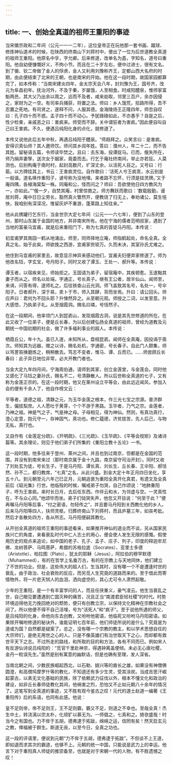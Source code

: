 ```yaml
---
---
---
```

title: 一、创始全真道的祖师王重阳的事迹
---




当宋徽宗政和二年间（公元一一一二年），这位皇帝正在玩他那一套书画、蹴球、修炼神仙道术的时候，在陕西的终南山下刘蒋村中，便出了一位为后世道教全真道的祖师王重阳。他原名中孚，字允卿。后来修道，改单名为嚞，字知名，道号曰重阳。他自幼便慷慨好义，不拘小节。而且在二十岁左右，便中过进士，很有文名。到了徽、钦二帝做了金人的俘虏，金人又利用刘豫称齐王，定都山西大名府的时期，由此便结束了北宋的王朝，也是南宋的开始。他在这一段时期，故国家园都算完了，如本传称：“当南宋建炎四年，金太宗天会八年，封刘豫为王，国号齐，改元为阜昌初年。抚治河外，不及于秦，岁屡饿，人至相食。时咸阳醴泉，惟师家富魁两邑，其大父乃出余以周之，远而不及者，咸来劫取，邻里三百户，余亦因侵之，家财为之一空。有司率兵捕获，将置之法。师曰：乡人饿荒，拾路所得，吾不忍置之死地。有司贤之，遂释不问，人服其德。金海陵炀王正隆四年，师忽自叹曰：孔子四十而不惑。孟子四十而不动心。予犹碌碌如此，不亦愚乎？自是之后，性少检束，亲戚恶之曰：害疯来。师受而不辞。关中谓狂者为害疯。”因此便自叫自己曰王害疯。不久，便遇吕纯阳化身的点化，就修道了。

本传又说他此后五年中秋，再遇吕纯阳于醴泉。“师趋拜之。众笑言曰：是害疯。安得识真仙师？其人邀师饮。师问其乡闾年姓。答曰：濮州人，年二十二，而不告其姓。留秘语五篇，令师读毕焚之。且曰：去东海，投谭捉马。已而，俄失所在，师乃捐弃妻孥，送次女于姻家，竟委而去。行乞于庵社终南间，举止亦若狂。人莫测也。后别构庵于南时村，起封高数尺，圹深丈余，以活死人目之。又号曰：行菆。以方牌挂其上，书云：王害疯灵位。自作歌曰：‘活死人兮王疯乖，水云别是一般谐。道名唤作重阳子，谑号称为没地埋。来者路不忘怀，行须是挂灵牌。’又于庵四隅，各植海棠梨一株。同庵和公，怪而问之？师曰：吾欲使他日四方教风为一，亦如此。”“俄一夕，自焚其庵，村里惊救之。师方舞跃而歌曰：‘数载殷勤，谩居刘蒋，庵中日日尘劳长，豁然真火瞥然开，便教烧了归无上，奉劝诸公，莫生悒怏，我咱别有深深况，惟留灰炉不重游，蓬莱路上知往来。’”

他从此携罐行乞东行，当金世宗大定七年间（公元一一六七年），便到了山东的登州，那时山东属于金国的地方，并非南宋所有。他在宁海的儒者范明叔家，遇到了当地的富豪马宜甫，就是后来重阳门下，称为七真的首徒马丹阳。本传说：

初宜甫梦其南园一鹤从地涌出，师至，同师择地立庵，师指鹤起处，命名全真。全真之名，始于此矣。师欲挽之西游，宜甫家赀钜万。久而未决，其室孙氏尤难之。

他住到马宜甫的家里去，故意显示神异来感动他们，宜甫夫妇便弃家修道了。师为他改名钰，字玄宝，号丹阳子。同时又收了谭玉、王处一、郝升等。本传说：

谭玉者，以宿疾来见，师始拒之。玉固请为弟子，留宿庵中，其疾顿愈。玉遂黜其妻子而从之。师名以处端，字通正，号长真子。继有王公者，居半仙山。闻师至，来谒，问答有得，遂师礼之。后往铁查山云光洞。师飞盖致其名号，名处一，号伞阳子。日者郝升，深于易，卖卜于市，师入其肆，背而坐焉。升曰：请公回头。师应声曰：君何为不回头耶？升悚然异之。从至朝元观。师授之二词，以发至意。升大感悟，乃执弟子礼。从至烟霞洞。赐名曰璘，号恬然子。

在这一段期间，他率领门人到昆嵛山，发现烟霞古洞，说是其先世修道的所在。在此又收了一位弟子，便是丘长春，为以后创建弘扬全真道的祖师，曾经为道教及元朝统一中国初期的社会，做了许多福利事业的超人。本传说：

栖霞丘公，年十九。虽已入道，未知所从，盘桓昆嵛。闻师在全真庵，因投谒于斋次。师知其为远器，赠之以诗，赐名处机，字通密，号长春子。自此门人颇集，师以骂詈笞捶磨炼之，稍稍散去。笃志不变者，惟马、谭、丘而已。……师尝顾丘长春曰：此子异日地位非常，必大开教门者也。

当金大定九年四月间，宁海周伯通，请师到其家，创立金莲堂，与金莲会。同时他又感化了马钰之妻孙氏，赐名不二，号清静散人。所以后世称全真道的七子，又有称为金莲正宗的。在这一段时期，他又在莱州设立平等会，由此远近闻风，参加入会的便有千余人了，他自作榜文云：

平等者，道德之祖，清静之元，为玉华金莲之根本，作三光七宝之宗源。普济群生，偏拔梨庶。人人愿吐于黄芽，个个不游于黑路。玉华者，乃气之宗。金莲者，乃神之祖。神是气之子，气是神之母。子母相见，得为神仙。然则，有真功真行，澄心定意，抱元守一，存神固气，真功也。修仁蕴德，济贫拔苦，先人后己，与物无私，真行也。

又自作有《金莲定分疏》、《开明疏》、《三光疏》、《玉华疏》、《平等会规矩》及诸诗篇等。其余理论，则见于他们弟子们所集的《重阳立教十五论》一书。

这一段时期，他多往来于登州、莱州之间，并且也到过南京，但都是在金国的范围，并没有到南宋来过（那时南京属于金十九路，南京留守司治开封）。同时又收了刘处玄为徒，号长生子。于是马丹阳、谭长真、刘长生、丘长春、王伞阳、郝恬然、孙不二，都归教席，“七真”之名，从此兴盛。到金大定十年正月四日坐化，享五十八。到元朝至元六年己巳正月，元朝追褒为重阳全真开化真君，有遗文及全真前后《韬光集》行世。他临殁的时候，嘱戒弟子勿哭，自己作颂说：“地肺重阳子，呼为王害疯。来时长日月，去后任东西。作伴云和水，为邻虚与空。一灵真性在，不与众心同。”他颂毕而坐。弟子们恸哭失声，他忽又开目说：“何至于此？”便再嘱马丹阳等后事，“付之密语，勿轻传之”，并且要马丹阳到关西教化他的乡人。后来马丹阳等四人，扶师灵柩，归葬终南山下刘蒋村，而且庐墓三年，如丧考妣。然后才各散处四方，各从所志。马丹阳便嗣其教化。

从开创全真道的祖师王重阳的事迹看来，如果推开神仙的道业而不谈，另从国家民族兴亡的角度，来看衰乱时代中仁人志士的用心，便会使人发生无限的感慨。假使用历史的观点来追论，如中国的老子、孔子、孟子、庄子、列子，印度的释迦牟尼佛、龙树菩萨、马鸣菩萨，希腊的苏格拉底（Socrates）、亚里士多德（Aristotle）、柏拉图（Plato），犹太的耶稣（Jesus），阿拉伯的穆罕默德（Muhammed），有的在哲学上名垂万古，有的在宗教上与天地同休，他们建立了不世的功业。但是，这些伟大的超人们，生当其时，没有哪一个不是遭逢时世的衰乱，由于政治、社会衰败的反应，而另觅人生究竟的道路而来的。至于借此而寄情物外，将一片悲天悯人的血泪，洒向虚空的，其心尤可令人肃然起敬。

少年的王重阳，是一个有丰富学问的人，而且任侠重义，豪气凌云。他生当衰乱之世，自己眼见要遭遇到亡国灭种的痛苦，况且正当“南渡君臣轻社稷”的时代。时势环境迫得他无力挽回绝对的颓势，便只有创教立宗，以保持文化精神在宗教社会之间了。所以他便不得不自己活埋，号为“活死人”和“疯子”。至于说他所遇的师父，是吕纯阳的化身，命他向东去创教，又吩咐他密语，他临死又吩咐马丹阳密语。如果除开嘱咐修道的秘诀外，谁能证明七百年前，他们师徒所说的是什么？究竟是为道或为国？自然都是疑案了。总之，没有哪一个宗教的教主，和以学术思想自任的大宗师们，是绝无用世之心的人。只是不像英雄们有治世取天下之心，而却都有救世平天下之志。不过所走的路线，和所取的目的和方法，各有不同而已。例如宋人有反游仙诗说吕纯阳的：“觅官千里赴神京，得遇钟离盖便倾。未必无心唐社稷，金丹一粒误先生。”虽然是别有寓意的幽默话，但是也确有至理，发人深省。

当南北朝之间，少数民族崛起西北，以石勒、姚兴等的酋长之雄，如果没有神僧佛圆澄，和高僧鸠摩罗什等的教化，不知道还有多少生灵，受其涂炭。当成吉思汗崛起蒙古，以素无文化基础的民族，除了依赖武力征伐以外，根本不懂文化和政治的建设，如非丘长春师徒教化其间，他祸害之烈，恐怕又不止如元朝八十余年的情况了。这笔写到全真道的事迹，又不胜有观今鉴古之叹！元代的道士赵道一编著《王重阳传》后的系语，也同有此感。他说：

皇不足则帝，帝不足则王，王不足则霸，霸又不足，则道之不幸也。至哉全真！杰生中土，转浇漓以宗太朴，化顽犷以慕无为。一师倡之，七真和之。猗欤盛哉！时当今之有国也。力不侔于五胡，德弗逮于拓跋，绵绵之运，信罔有矣！然天启玄元之教，俾福被于群生。斯道无丧，以至今日，全真之功也。

这一段的评语里，便说到元朝“力不侔于五胡，德弗逮于拓跋”。不但谈不上王道，即如退而求其次的霸道，也够不上。元朝的统一中国，只能说是武力上的幸运。他言下对于重阳真人师徒的推崇备至，也就是对于宋朝一代的人物，有不胜遗憾之叹！